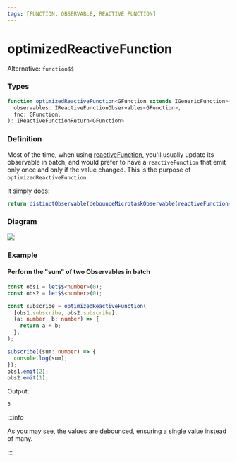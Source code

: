```yaml
---
tags: [FUNCTION, OBSERVABLE, REACTIVE FUNCTION]
---
```


# optimizedReactiveFunction

Alternative: `function$$`

### Types

```ts
function optimizedReactiveFunction<GFunction extends IGenericFunction>(
  observables: IReactiveFunctionObservables<GFunction>,
  fnc: GFunction,
): IReactiveFunctionReturn<GFunction>
```

### Definition

Most of the time, when using [reactiveFunction](/docs/reference/reactive-function/), you'll usually update its observable in batch,
and would prefer to have a `reactiveFunction` that emit only once and only if the value changed.
This is the purpose of `optimizedReactiveFunction`.

It simply does:

```ts
return distinctObservable(debounceMicrotaskObservable(reactiveFunction<GFunction>(observables, fnc)));
```

### Diagram

[![](https://mermaid.ink/img/pako:eNqFkU1Lw0AQhv_KsKcUE9BCLwEDCepV8OPkephkp7qQnY2b2aKW_ne3WqE5pD3twPPu8w7MVnXekCrVSB-RuKMbi28BnWbNAwaxnR2QBWrAEXw7Uthg21M9pc2UNlPqB7HOfpN5IOzEbugucno9__6ag9nLUV1-bH_NIcMc2gVcV4BwkaZp4f3z037_uqiqWX0JV5eam9ORleZZWhSfqSdpVpCxFxiJZXHWuDxlrKo_43K_vcqVo-DQmnSdrWYAreSdHGlVptHQGmMvWmnepWgcDArdGis-qHKN_Ui5wij-8Ys7VUqI9B86XPiQ2v0APAW6SA)](https://mermaid.live/edit#pako:eNqFkU1Lw0AQhv_KsKcUE9BCLwEDCepV8OPkephkp7qQnY2b2aKW_ne3WqE5pD3twPPu8w7MVnXekCrVSB-RuKMbi28BnWbNAwaxnR2QBWrAEXw7Uthg21M9pc2UNlPqB7HOfpN5IOzEbugucno9__6ag9nLUV1-bH_NIcMc2gVcV4BwkaZp4f3z037_uqiqWX0JV5eam9ORleZZWhSfqSdpVpCxFxiJZXHWuDxlrKo_43K_vcqVo-DQmnSdrWYAreSdHGlVptHQGmMvWmnepWgcDArdGis-qHKN_Ui5wij-8Ys7VUqI9B86XPiQ2v0APAW6SA)

### Example

#### Perform the "sum" of two Observables in batch

```ts
const obs1 = let$$<number>(0);
const obs2 = let$$<number>(0);

const subscribe = optimizedReactiveFunction(
  [obs1.subscribe, obs2.subscribe],
  (a: number, b: number) => {
    return a + b;
  },
);

subscribe((sum: number) => {
  console.log(sum);
});
obs1.emit(2);
obs2.emit(1);
```

Output:

```text
3
```

:::info

As you may see, the values are debounced, ensuring a single value instead of many.

:::

